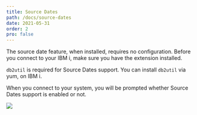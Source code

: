 ```yaml
---
title: Source Dates
path: /docs/source-dates
date: 2021-05-31
order: 2
pro: false
---
```


The source date feature, when installed, requires no configuration. Before you connect to your IBM i, make sure you have the extension installed.

`db2util` is required for Source Dates support. You can install `db2util` via yum, on IBM i.

When you connect to your system, you will be prompted whether Source Dates support is enabled or not.

![](./enabled.png)
